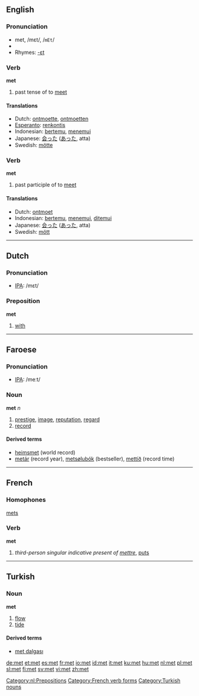 ==English==

{{rank|able|five|need|394|met|boy|c.|strong}}

=== Pronunciation ===
*met, /mεt/, /<tt>mEt</tt>/
*{{audio|en-us-met.ogg|Audio (US)}}
*Rhymes: [[Rhymes:English:-ɛt|-ɛt]]

=== Verb ===
'''met'''

# past tense of to [[meet]]

==== Translations ====
*Dutch: [[ontmoette]], [[ontmoetten]]
*[[Esperanto]]: [[renkontis]]
*Indonesian: [[temu|bertemu]], [[temu|menemui]]
*Japanese: [[会った]] ([[あった]], atta)
*Swedish: [[mötte]]

=== Verb ===
'''met'''

# past participle of to [[meet]]

==== Translations ====
*Dutch: [[ontmoet]]
*Indonesian: [[temu|bertemu]], [[temu|menemui]], [[temu|ditemui]]
*Japanese: [[会った]] ([[あった]], atta)
*Swedish: [[mött]]

----

==Dutch==
=== Pronunciation ===
*[[w:IPA|IPA]]: /mεt/

=== Preposition ===
'''met'''

# [[with]]

[[Category:nl:Prepositions]]

----
==Faroese==
=== Pronunciation ===
*[[w:IPA|IPA]]: /meːt/

===Noun===
'''met''' ''n''

# [[prestige]], [[image]], [[reputation]], [[regard]]
# [[record]]

====Derived terms====
*[[heimsmet]] (world record)
*[[metár]]  (record year), [[metsølubók]] (bestseller), [[mettíð]] (record time)

----

==French==
===Homophones===
[[mets]]
===Verb===
'''met'''

# ''third-person singular indicative present of [[mettre]]'', [[put]]s
[[Category:French verb forms]]

----

==Turkish==
===Noun===
'''met'''

# [[flow]]
# [[tide]]

====Derived terms====
*[[met dalgası]]

[[Category:Turkish nouns]]

[[de:met]]
[[et:met]]
[[es:met]]
[[fr:met]]
[[io:met]]
[[id:met]]
[[it:met]]
[[ku:met]]
[[hu:met]]
[[nl:met]]
[[pl:met]]
[[sl:met]]
[[fi:met]]
[[sv:met]]
[[vi:met]]
[[zh:met]]